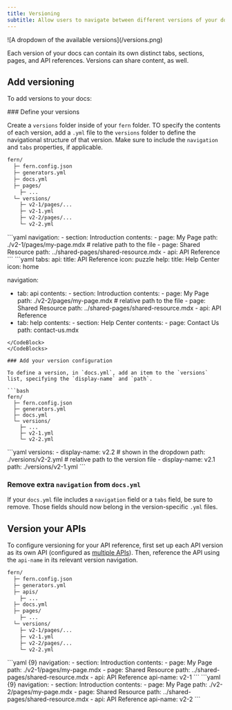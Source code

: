 ```yaml
---
title: Versioning
subtitle: Allow users to navigate between different versions of your docs. 
---
```


<Frame>
![A dropdown of the available versions](/versions.png)
</Frame>

Each version of your docs can contain its own distinct tabs, sections, pages, and API references. Versions can share content, as well. 

## Add versioning
To add versions to your docs:

<Steps>
### Define your versions

Create a `versions` folder inside of your `fern` folder. TO specify the contents of each version, add a `.yml` file to the `versions` folder to define the navigational structure of that version. Make sure to include the `navigation` and `tabs` properties, if applicable. 

```bash
fern/
  ├─ fern.config.json
  ├─ generators.yml
  ├─ docs.yml
  ├─ pages/
    ├─ ...
  └─ versions/
    ├─ v2-1/pages/...
    ├─ v2-1.yml
    ├─ v2-2/pages/...
    └─ v2-2.yml
```

<CodeBlocks>
<CodeBlock title="versions/v2-1.yml">
```yaml
navigation: 
  - section: Introduction
    contents: 
      - page: My Page
        path: ./v2-1/pages/my-page.mdx  # relative path to the file
      - page: Shared Resource
        path: ../shared-pages/shared-resource.mdx
  - api: API Reference
```
</CodeBlock>
<CodeBlock title="versions/v2-2.yml">
```yaml
tabs: 
  api: 
    title: API Reference
    icon: puzzle
  help:
    title: Help Center
    icon: home
    
 navigation:
  - tab: api
     contents:
        - section: Introduction
           contents: 
              - page: My Page
                path: ./v2-2/pages/my-page.mdx # relative path to the file
              - page: Shared Resource
                path: ../shared-pages/shared-resource.mdx
        - api: API Reference
   - tab: help
      contents: 
         - section: Help Center
           contents: 
              - page: Contact Us
                 path: contact-us.mdx
```
</CodeBlock>
</CodeBlocks>

### Add your version configuration

To define a version, in `docs.yml`, add an item to the `versions` list, specifying the `display-name` and `path`. 

```bash
fern/
  ├─ fern.config.json
  ├─ generators.yml
  ├─ docs.yml
  └─ versions/
    ├─ ...
    ├─ v2-1.yml
    └─ v2-2.yml
```

<CodeBlock title="docs.yml">
```yaml
versions: 
  - display-name: v2.2          # shown in the dropdown
    path: ./versions/v2-2.yml   # relative path to the version file
  - display-name: v2.1
    path: ./versions/v2-1.yml
```
</CodeBlock>

### Remove extra `navigation` from `docs.yml`
If your `docs.yml` file includes a `navigation` field or a `tabs` field, be sure to remove. Those fields should now belong in the version-specific `.yml` files. 
</Steps>


## Version your APIs
To configure versioning for your API reference, first set up each API version as its own API (configured as [multiple APIs](/learn/api-definition/introduction/what-is-the-fern-folder#multiple-apis)). Then, reference the API using the `api-name` in its relevant version navigation. 

```bash
fern/
  ├─ fern.config.json
  ├─ generators.yml
  ├─ apis/
    ├─ ...
  ├─ docs.yml
  ├─ pages/
    ├─ ...
  └─ versions/
    ├─ v2-1/pages/...
    ├─ v2-1.yml
    ├─ v2-2/pages/...
    └─ v2-2.yml
```

<CodeBlocks>
<CodeBlock title="versions/v2-1.yml">
```yaml {9}
navigation: 
  - section: Introduction
    contents: 
      - page: My Page
        path: ./v2-1/pages/my-page.mdx
      - page: Shared Resource
        path: ../shared-pages/shared-resource.mdx
  - api: API Reference
    api-name: v2-1
```
</CodeBlock>
<CodeBlock title="versions/v2-2.yml">
```yaml {9}
navigation: 
  - section: Introduction
    contents: 
      - page: My Page
        path: ./v2-2/pages/my-page.mdx
      - page: Shared Resource
        path: ../shared-pages/shared-resource.mdx
  - api: API Reference
    api-name: v2-2
```
</CodeBlock>
</CodeBlocks>